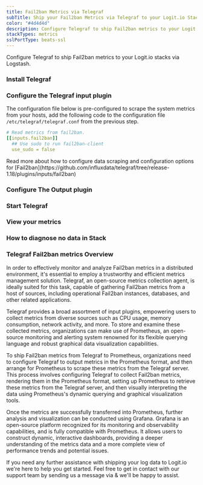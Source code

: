 ```yaml
---
title: Fail2ban Metrics via Telegraf
subTitle: Ship your Fail2ban Metrics via Telegraf to your Logit.io Stack
color: "#4d4d4d"
description: Configure Telegraf to ship Fail2ban metrics to your Logit.io stacks. Configure Telegraf to send Fail2ban metrics to Logstash or Elastic. Get started using our Telegraf Fail2ban metrics example configuration.
stackTypes: metrics
sslPortType: beats-ssl
---
```


Configure Telegraf to ship Fail2ban metrics to your Logit.io stacks via Logstash.

<Steps>

  ### Install Telegraf

  <InstallTelegraf />

  ### Configure the Telegraf input plugin

  The configuration file below is pre-configured to scrape the system metrics from your hosts, add the following code to the configuration file `/etc/telegraf/telegraf.conf` from the previous step.

  ```yaml copy
  # Read metrics from fail2ban.
  [[inputs.fail2ban]]
    ## Use sudo to run fail2ban-client
    use_sudo = false
  ```

  <Callout type="info">
    Read more about how to configure data scraping and configuration options for [Fail2ban](https://github.com/influxdata/telegraf/tree/release-1.18/plugins/inputs/fail2ban)
  </Callout>

  ### Configure The Output plugin

  <TelegrafOutputPlugin />

  ### Start Telegraf

  <StartTelegraf />

  ### View your metrics
  <LaunchStack source="Fail2ban_Metrics_via_Telegraf" utmMedium="metrics" utmCampaign="telegraf-Fail2ban-metrics" />

  ### How to diagnose no data in Stack

  <DiagnoseNoData />

</Steps>

### Telegraf Fail2ban metrics Overview

In order to effectively monitor and analyze Fail2ban metrics in a distributed environment, it's essential to employ a trustworthy and 
efficient metrics management solution. Telegraf, an open-source metrics collection agent, is ideally suited for this task, capable of 
gathering Fail2ban metrics from a host of sources, including operational Fail2ban instances, databases, and other related applications.

Telegraf provides a broad assortment of input plugins, empowering users to collect metrics from diverse sources such as CPU usage, memory 
consumption, network activity, and more. To store and examine these collected metrics, organizations can make use of Prometheus, an open-source 
monitoring and alerting system renowned for its flexible querying language and robust graphical data visualization capabilities.

To ship Fail2ban metrics from Telegraf to Prometheus, organizations need to configure Telegraf to output metrics in the Prometheus format, and 
then arrange for Prometheus to scrape these metrics from the Telegraf server. This process involves configuring Telegraf to collect Fail2ban 
metrics, rendering them in the Prometheus format, setting up Prometheus to retrieve these metrics from the Telegraf server, and then visually 
interpreting the data using Prometheus's dynamic querying and graphical visualization tools.

Once the metrics are successfully transferred into Prometheus, further analysis and visualization can be conducted using Grafana. Grafana is 
an open-source platform recognized for its monitoring and observability capabilities, and is fully compatible with Prometheus. It allows users 
to construct dynamic, interactive dashboards, providing a deeper understanding of the metrics data and a more complete view of performance trends 
and potential issues.

If you need any further assistance with shipping your log data to Logit.io we're here to help you get started. Feel free to get in contact with 
our support team by sending us a message via <IntercomButton text="live chat" /> & we'll be happy to assist.